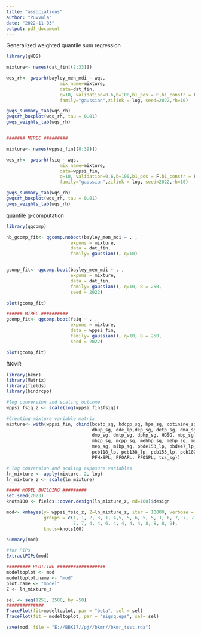 ```yaml
---
title: "associations"
author: "Puvvula"
date: "2022-11-03"
output: pdf_document
---
```


Generalized weighted quantile sum regression
```r
library(gWQS)

mixture<- names(dat_fin[(2:33)])

wqs_rh<- gwqsrh(bayley_men_mdi ~ wqs,
                    mix_name=mixture,
                    data=dat_fin,
                    q=10, validation=0.6,b=100,b1_pos = F,b1_constr = F,
                    family="gaussian",zilink = log, seed=2022,rh=10)

gwqs_summary_tab(wqs_rh)
gwqsrh_boxplot(wqs_rh, tau = 0.01)
gwqs_weights_tab(wqs_rh)


####### MIREC #########

mixture<- names(wppsi_fin[(8:39)])

wqs_rh<- gwqsrh(fsiq ~ wqs,
                    mix_name=mixture,
                    data=wppsi_fin,
                    q=10, validation=0.6,b=100,b1_pos = F,b1_constr = F,
                    family="gaussian",zilink = log, seed=2022,rh=10)

gwqs_summary_tab(wqs_rh)
gwqsrh_boxplot(wqs_rh, tau = 0.01)
gwqs_weights_tab(wqs_rh)

```

quantile g-computation
```r
library(qgcomp)

nb_gcomp_fit<- qgcomp.noboot(bayley_men_mdi ~ . ,
                        expnms = mixture,
                        data = dat_fin,
                        family= gaussian(), q=10)


gcomp_fit<- qgcomp.boot(bayley_men_mdi ~ . ,
                        expnms = mixture,
                        data = dat_fin,
                        family= gaussian(), q=10, B = 250,
                        seed = 2022)

plot(gcomp_fit)

###### MIREC ##########
gcomp_fit<- qgcomp.boot(fsiq ~ . ,
                        expnms = mixture,
                        data = wppsi_fin,
                        family= gaussian(), q=10, B = 250,
                        seed = 2022)

plot(gcomp_fit)


```

BKMR
```r
library(bkmr)
library(Matrix)
library(fields)
library(bindrcpp)

#log conversion and scaling outcome
wppsi_fsiq_z <- scale(log(wppsi_fin$fsiq))

#Creating mixture variable matrix
mixture<- with(wppsi_fin, cbind(bcetp_sg, bdcpp_sg, bpa_sg, cotinine_sg, 
                                dbup_sg, dde_lp,dep_sg, detp_sg, dma_sg, 
                                dmp_sg, dmtp_sg, dphp_sg, HGSG, mbp_sg, 
                                mbzp_sg, mcpp_sg, mehhp_sg, mehp_sg, meohp_sg, 
                                mep_sg, mibp_sg, pbde153_lp, pbde47_lp, PBSG, 
                                pcb118_lp, pcb138_lp, pcb153_lp, pcb180_lp, 
                                PFHxSPL, PFOAPL, PFOSPL, tcs_sg))

# log conversion and scaling exposure variables
ln_mixture <- apply(mixture, 2, log) 
ln_mixture_z <- scale(ln_mixture) 

##### MODEL BUILDING #########
set.seed(2023)
knots100 <- fields::cover.design(ln_mixture_z, nd=100)$design

mod<- kmbayes(y= wppsi_fsiq_z, Z=ln_mixture_z, iter = 10000, verbose = T,  varsel = T,
              groups = c(1, 1, 2, 3, 1, 4,5, 5, 6, 5, 5, 1, 6, 7, 7, 7, 7, 7, 7, 
                         7, 7, 4, 4, 6, 4, 4, 4, 4, 8, 8, 8, 9), 
              knots=knots100)

summary(mod)

#for PIPs
ExtractPIPs(mod)

######### PLOTTING ##################
modeltoplot <- mod
modeltoplot.name <- "mod"
plot.name <- "model"
Z <- ln_mixture_z

sel <- seq(1251, 2500, by =50)
##############
TracePlot(fit=modeltoplot, par = "beta", sel = sel)
TracePlot(fit = modeltoplot, par = "sigsq.eps", sel= sel)

save(mod, file = "E://BBK17//pj//bkmr//bkmr_test.rda")
```

